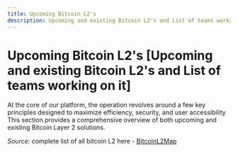 ```yaml
---
title: Upcoming Bitcoin L2's
description: Upcoming and existing Bitcoin L2's and List of teams working on it
---
```



# Upcoming Bitcoin L2's [Upcoming and existing Bitcoin L2's and List of teams working on it]

At the core of our platform, the operation revolves around a few key principles designed to maximize efficiency, security, and user accessibility
This section provides a comprehensive overview of both upcoming and existing Bitcoin Layer 2 solutions.

<ZoomImage src="/assets/upcoming-bitcoin.png" alt="upcoming bitcoin L2" />

_Source:_ complete list of all bitcoin L2 here - [BitcoinL2Map](https://bitcoinl2map.com/)
